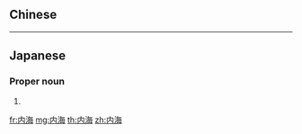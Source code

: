 {{also|內海}}
==Chinese==
{{zh-see|內海}}

----

==Japanese==
{{ja-kanjitab|うつ|み}}

===Proper noun===
{{ja-pos|うつみ|proper}}

# {{surname|lang=ja|sort=うつみ}}

[[fr:内海]]
[[mg:内海]]
[[th:内海]]
[[zh:内海]]
